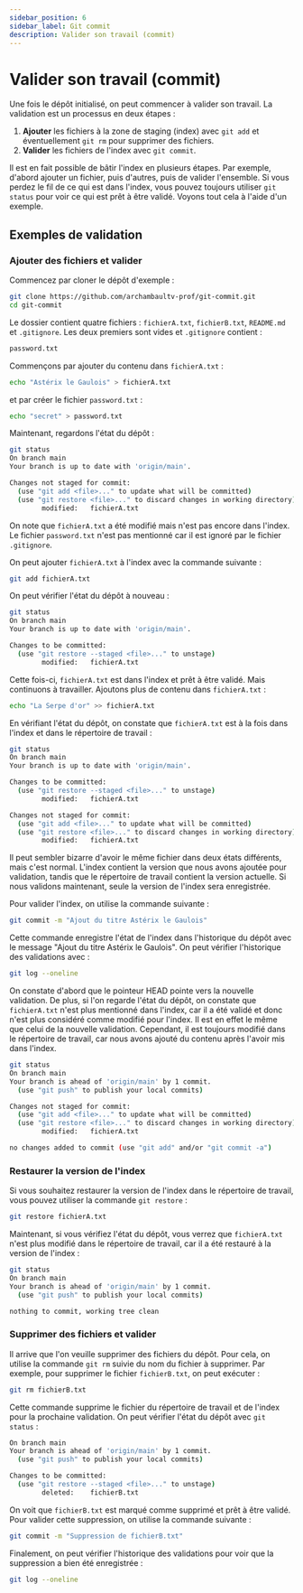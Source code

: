 ```yaml
---
sidebar_position: 6
sidebar_label: Git commit
description: Valider son travail (commit)
---
```


# Valider son travail (commit)

Une fois le dépôt initialisé, on peut commencer à valider son travail. 
La validation est un processus en deux étapes :

1. **Ajouter** les fichiers à la zone de staging (index) avec `git add` et 
   éventuellement `git rm` pour supprimer des fichiers.
2. **Valider** les fichiers de l'index avec `git commit`.

Il est en fait possible de bâtir l'index en plusieurs étapes. Par exemple,
d'abord ajouter un fichier, puis d'autres, puis de valider l'ensemble. Si vous
perdez le fil de ce qui est dans l'index, vous pouvez toujours utiliser `git
status` pour voir ce qui est prêt à être validé. Voyons tout cela à l'aide d'un
exemple.

## Exemples de validation

### Ajouter des fichiers et valider

Commencez par cloner le dépôt d'exemple :

```bash
git clone https://github.com/archambaultv-prof/git-commit.git
cd git-commit
```

Le dossier contient quatre fichiers : `fichierA.txt`, `fichierB.txt`,
`README.md` et `.gitignore`. Les deux premiers sont vides et `.gitignore` contient :

```txt
password.txt
```

Commençons par ajouter du contenu dans `fichierA.txt` :

```bash
echo "Astérix le Gaulois" > fichierA.txt
```

et par créer le fichier `password.txt` :

```bash
echo "secret" > password.txt
```

Maintenant, regardons l'état du dépôt :

```bash
git status
On branch main
Your branch is up to date with 'origin/main'.

Changes not staged for commit:
  (use "git add <file>..." to update what will be committed)
  (use "git restore <file>..." to discard changes in working directory)
        modified:   fichierA.txt
```

On note que `fichierA.txt` a été modifié mais n'est pas encore dans l'index. Le fichier
`password.txt` n'est pas mentionné car il est ignoré par le fichier `.gitignore`.

On peut ajouter `fichierA.txt` à l'index avec la commande suivante :

```bash
git add fichierA.txt
```

On peut vérifier l'état du dépôt à nouveau :

```bash
git status
On branch main
Your branch is up to date with 'origin/main'.

Changes to be committed:
  (use "git restore --staged <file>..." to unstage)
        modified:   fichierA.txt
```

Cette fois-ci, `fichierA.txt` est dans l'index et prêt à être validé. Mais continuons à
travailler. Ajoutons plus de contenu dans `fichierA.txt` :

```bash
echo "La Serpe d'or" >> fichierA.txt
```

En vérifiant l'état du dépôt, on constate que `fichierA.txt` est à la fois dans l'index et
dans le répertoire de travail :

```bash
git status
On branch main
Your branch is up to date with 'origin/main'.

Changes to be committed:
  (use "git restore --staged <file>..." to unstage)
        modified:   fichierA.txt

Changes not staged for commit:
  (use "git add <file>..." to update what will be committed)
  (use "git restore <file>..." to discard changes in working directory)
        modified:   fichierA.txt
```

Il peut sembler bizarre d'avoir le même fichier dans deux états différents, mais c'est
normal. L'index contient la version que nous avons ajoutée pour validation, tandis que le répertoire de
travail contient la version actuelle. Si nous validons maintenant, seule la version de
l'index sera enregistrée.

Pour valider l'index, on utilise la commande suivante :

```bash
git commit -m "Ajout du titre Astérix le Gaulois"
```

Cette commande enregistre l'état de l'index dans l'historique du dépôt avec le message
"Ajout du titre Astérix le Gaulois". On peut vérifier l'historique des validations avec :

```bash
git log --oneline
```

On constate d'abord que le pointeur HEAD pointe vers la nouvelle validation. De plus, si
l'on regarde l'état du dépôt, on constate que `fichierA.txt` n'est plus
mentionné dans l'index, car il a été validé et donc n'est plus considéré comme
modifié pour l'index. Il est en effet le même que celui de la nouvelle
validation. Cependant, il est toujours modifié dans le répertoire de
travail, car nous avons ajouté du contenu après l'avoir mis dans l'index.

```bash
git status
On branch main
Your branch is ahead of 'origin/main' by 1 commit.
  (use "git push" to publish your local commits)

Changes not staged for commit:
  (use "git add <file>..." to update what will be committed)
  (use "git restore <file>..." to discard changes in working directory)
        modified:   fichierA.txt

no changes added to commit (use "git add" and/or "git commit -a")
```

### Restaurer la version de l'index

Si vous souhaitez restaurer la version de l'index dans le répertoire de travail, vous pouvez
utiliser la commande `git restore` :

```bash
git restore fichierA.txt
```

Maintenant, si vous vérifiez l'état du dépôt, vous verrez que `fichierA.txt` n'est plus
modifié dans le répertoire de travail, car il a été restauré à la version de l'index :

```bash
git status
On branch main
Your branch is ahead of 'origin/main' by 1 commit.
  (use "git push" to publish your local commits)

nothing to commit, working tree clean
```

### Supprimer des fichiers et valider

Il arrive que l'on veuille supprimer des fichiers du dépôt. Pour cela, on utilise la
commande `git rm` suivie du nom du fichier à supprimer. Par exemple, pour supprimer
le fichier `fichierB.txt`, on peut exécuter :

```bash
git rm fichierB.txt
```

Cette commande supprime le fichier du répertoire de travail et de l'index pour
la prochaine validation. On peut vérifier l'état du dépôt avec `git status` :

```bash
On branch main
Your branch is ahead of 'origin/main' by 1 commit.
  (use "git push" to publish your local commits)

Changes to be committed:
  (use "git restore --staged <file>..." to unstage)
        deleted:    fichierB.txt
```

On voit que `fichierB.txt` est marqué comme supprimé et prêt à être validé. Pour valider
cette suppression, on utilise la commande suivante :

```bash
git commit -m "Suppression de fichierB.txt"
```

Finalement, on peut vérifier l'historique des validations pour voir que la
suppression a bien été enregistrée :

```bash
git log --oneline
```